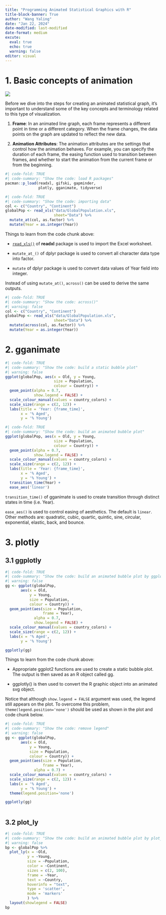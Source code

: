 ```yaml
---
title: "Programming Animated Statistical Graphics with R"
title-block-banner: True
author: "Wang Yaling"
date: "Jan 22, 2024"
date-modified: last-modified
date-format: medium
excute:
  eval: true
  echo: true
  warning: false
editor: visual
---
```


# 1. Basic concepts of animation

![](images/Basic_concept_of_animation.jpg){fig-align="center"}

Before we dive into the steps for creating an animated statistical graph, it’s important to understand some of the key concepts and terminology related to this type of visualization.

1.  **Frame**: In an animated line graph, each frame represents a different point in time or a different category. When the frame changes, the data points on the graph are updated to reflect the new data.

2.  **Animation Attributes**: The animation attributes are the settings that control how the animation behaves. For example, you can specify the duration of each frame, the easing function used to transition between frames, and whether to start the animation from the current frame or from the beginning.

```r
#| code-fold: TRUE
#| code-summary: "Show the code: load R packages"
pacman::p_load(readxl, gifski, gapminder,
               plotly, gganimate, tidyverse)
```

```r
#| code-fold: TRUE
#| code-summary: "Show the code: importing data"
col <- c("Country", "Continent")
globalPop <- read_xls("data/GlobalPopulation.xls",
                      sheet="Data") %>%
  mutate_at(col, as.factor) %>%
  mutate(Year = as.integer(Year))
```

::: callout-note
Things to learn from the code chunk above:

-   [`read_xls()`](https://readxl.tidyverse.org/reference/read_excel.html) of **readxl** package is used to import the Excel worksheet.

-   `mutate_at_()` of dplyr package is used to convert all character data type into factor.

-   `mutate` of dplyr package is used to convert data values of Year field into integer.
:::

Instead of using `mutate_at()`, `across()` can be used to derive the same outputs.

```r
#| code-fold: TRUE
#| code-summary: "Show the code: across()"
#| warning: false
col <- c("Country", "Continent")
globalPop <- read_xls("data/GlobalPopulation.xls",
                      sheet="Data") %>%
  mutate(across(col, as.factor)) %>%
  mutate(Year = as.integer(Year))
```

# 2. gganimate

```r
#| code-fold: TRUE
#| code-summary: "Show the code: build a static bubble plot"
#| warning: false
ggplot(globalPop, aes(x = Old, y = Young, 
                      size = Population, 
                      colour = Country)) +
  geom_point(alpha = 0.7, 
             show.legend = FALSE) +
  scale_colour_manual(values = country_colors) +
  scale_size(range = c(2, 12)) +
  labs(title = 'Year: {frame_time}', 
       x = '% Aged', 
       y = '% Young') 
```

```r
#| code-fold: TRUE
#| code-summary: "Show the code: build an animated bubble plot"
ggplot(globalPop, aes(x = Old, y = Young, 
                      size = Population, 
                      colour = Country)) +
  geom_point(alpha = 0.7, 
             show.legend = FALSE) +
  scale_colour_manual(values = country_colors) +
  scale_size(range = c(2, 12)) +
  labs(title = 'Year: {frame_time}', 
       x = '% Aged', 
       y = '% Young') +
  transition_time(Year) +       
  ease_aes('linear')          
```

`transition_time()` of gganimate is used to create transition through distinct states in time (i.e. Year).

`ease_aes()` is used to control easing of aesthetics. The default is `linear`. Other methods are: quadratic, cubic, quartic, quintic, sine, circular, exponential, elastic, back, and bounce.

# 3. plotly

## 3.1 ggplotly

```r
#| code-fold: TRUE
#| code-summary: "Show the code: build an animated bubble plot by ggplotly()"
#| warning: false
gg <- ggplot(globalPop, 
       aes(x = Old, 
           y = Young, 
           size = Population, 
           colour = Country)) +
  geom_point(aes(size = Population,
                 frame = Year),
             alpha = 0.7, 
             show.legend = FALSE) +
  scale_colour_manual(values = country_colors) +
  scale_size(range = c(2, 12)) +
  labs(x = '% Aged', 
       y = '% Young')

ggplotly(gg)         
```

Things to learn from the code chunk above:

-   Appropriate ggplot2 functions are used to create a static bubble plot. The output is then saved as an R object called gg.

-   ggplotly() is then used to convert the R graphic object into an animated svg object.

Notice that although `show.legend = FALSE` argument was used, the legend still appears on the plot. To overcome this problem, `theme(legend.position='none')` should be used as shown in the plot and code chunk below.

```r
#| code-fold: TRUE
#| code-summary: "Show the code: remove legend"
#| warning: false
gg <- ggplot(globalPop, 
       aes(x = Old, 
           y = Young, 
           size = Population, 
           colour = Country)) +
  geom_point(aes(size = Population,
                 frame = Year),
             alpha = 0.7) +
  scale_colour_manual(values = country_colors) +
  scale_size(range = c(2, 12)) +
  labs(x = '% Aged', 
       y = '% Young') + 
  theme(legend.position='none')

ggplotly(gg)
        
```

## 3.2 plot_ly

```r
#| code-fold: TRUE
#| code-summary: "Show the code: build an animated bubble plot by plot_ly()"
#| warning: false
bp <- globalPop %>%
  plot_ly(x = ~Old, 
          y = ~Young, 
          size = ~Population, 
          color = ~Continent,
          sizes = c(2, 100),
          frame = ~Year, 
          text = ~Country, 
          hoverinfo = "text",
          type = 'scatter',
          mode = 'markers'
          ) %>%
  layout(showlegend = FALSE)
bp        
```
